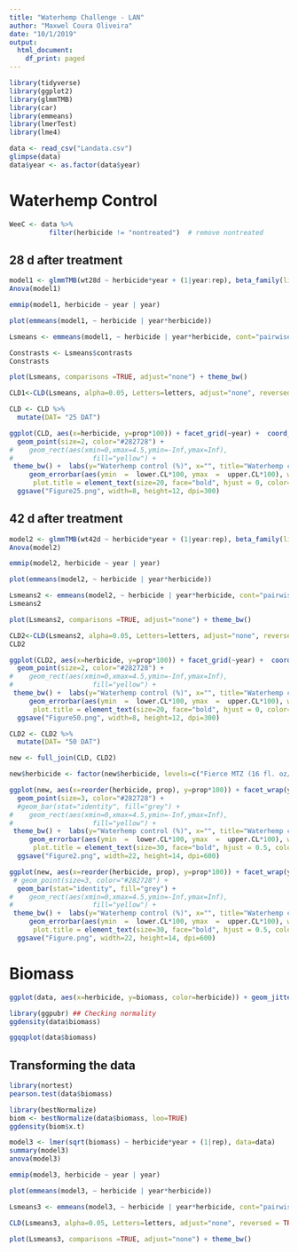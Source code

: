 ```yaml
---
title: "Waterhemp Challenge - LAN"
author: "Maxwel Coura Oliveira"
date: "10/1/2019"
output:
  html_document:
    df_print: paged
---
```


```r
library(tidyverse)
library(ggplot2)
library(glmmTMB)
library(car)
library(emmeans)
library(lmerTest)
library(lme4)
```


```r
data <- read_csv("Landata.csv")
glimpse(data)
data$year <- as.factor(data$year)
```






# Waterhemp Control

```r
WeeC <- data %>% 
          filter(herbicide != "nontreated")  # remove nontreated 
```

## 28 d after treatment

```r
model1 <- glmmTMB(wt28d ~ herbicide*year + (1|year:rep), beta_family(link = "logit"), data=WeeC)
Anova(model1)
```

```r
emmip(model1, herbicide ~ year | year) 
```



```r
plot(emmeans(model1, ~ herbicide | year*herbicide))
```



```r
Lsmeans <- emmeans(model1, ~ herbicide | year*herbicide, cont="pairwise", adjust="none", type="response")

Constrasts <- Lsmeans$contrasts
Constrasts
```

```r
plot(Lsmeans, comparisons =TRUE, adjust="none") + theme_bw()
```



```r
CLD1<-CLD(Lsmeans, alpha=0.05, Letters=letters, adjust="none", reversed = TRUE)
```

```r
CLD <- CLD %>% 
  mutate(DAT= "25 DAT")
```




```r
ggplot(CLD, aes(x=herbicide, y=prop*100)) + facet_grid(~year) +  coord_flip() + 
  geom_point(size=2, color="#282728") + 
#    geom_rect(aes(xmin=0,xmax=4.5,ymin=-Inf,ymax=Inf),
#                    fill="yellow") + 
 theme_bw() +  labs(y="Waterhemp control (%)", x="", title="Waterhemp control at 25 DAT") +
     geom_errorbar(aes(ymin  =  lower.CL*100, ymax  =  upper.CL*100), width =  0.2, size  =  0.7, color="#282728") + theme(axis.title = element_text(size=16, color="#282728"), axis.text = element_text(size=15), 
      plot.title = element_text(size=20, face="bold", hjust = 0, color="#c5050c"),                        strip.text = element_text(size=18, face="bold", color="#282728"), strip.background =element_rect(fill="#dadfe1")) + geom_hline(yintercept=90, linetype="dashed", color="#c5050c") +
  ggsave("Figure25.png", width=8, height=12, dpi=300)
```


## 42 d after treatment


```r
model2 <- glmmTMB(wt42d ~ herbicide*year + (1|year:rep), beta_family(link = "logit"), data=WeeC)
Anova(model2)
```

```r
emmip(model2, herbicide ~ year | year) 
```



```r
plot(emmeans(model2, ~ herbicide | year*herbicide))
```



```r
Lsmeans2 <- emmeans(model2, ~ herbicide | year*herbicide, cont="pairwise", adjust="none", type="response")
Lsmeans2
```

```r
plot(Lsmeans2, comparisons =TRUE, adjust="none") + theme_bw()
```



```r
CLD2<-CLD(Lsmeans2, alpha=0.05, Letters=letters, adjust="none", reversed = TRUE)
CLD2
```

```r
ggplot(CLD2, aes(x=herbicide, y=prop*100)) + facet_grid(~year) +  coord_flip() + 
  geom_point(size=2, color="#282728") + 
#    geom_rect(aes(xmin=0,xmax=4.5,ymin=-Inf,ymax=Inf),
#                    fill="yellow") + 
 theme_bw() +  labs(y="Waterhemp control (%)", x="", title="Waterhemp control at 50 DAT") +
     geom_errorbar(aes(ymin  =  lower.CL*100, ymax  =  upper.CL*100), width =  0.2, size  =  0.7, color="#282728") + theme(axis.title = element_text(size=16, color="#282728"), axis.text.x = element_text(size=15, angle=45, hjust=1), axis.text.y = element_text(size=15),
      plot.title = element_text(size=20, face="bold", hjust = 0, color="#c5050c"),                        strip.text = element_text(size=18, face="bold", color="#282728"), strip.background =element_rect(fill="#dadfe1")) + geom_hline(yintercept=90, linetype="dashed", color="#c5050c") +
  ggsave("Figure50.png", width=8, height=12, dpi=300)
```


```r
CLD2 <- CLD2 %>% 
  mutate(DAT= "50 DAT")
```


```r
new <- full_join(CLD, CLD2)
```

```r
new$herbicide <- factor(new$herbicide, levels=c("Fierce MTZ (16 fl. oz/acre)", "Fierce XLT (3.75-4 oz/acre)", "Zidua PRO (6 fl. oz/acre)", "Trivence (6 oz/acre)", "Afforia (2.5 oz/acre)", "Enlite (2.8 oz/acre)", "Canopy DF (2.25 oz/acre)", "Boundary (28.8 fl. oz/acre)", "Fierce (3-4 oz/acre)", "Prefix (32 fl. oz/acre)", "Verdict (5 fl. oz/acre)", "Authority Supreme (8 fl. oz/acre)", "Authority MTZ (12-16 oz/acre)", "Broadaxe XC (25 fl. oz/acre)", "Valor XLT (3 oz/acre)",  "Surveil (3.5 oz/acre)", "Sonic (6.45 oz/acre)",  "Authority Assist (10 fl. oz/acre)",  "Zidua (3 oz/acre)", "Outlook (18 fl. oz/acre)", "Zidua (1.5 oz/acre)", "Outlook (9 fl. oz/acre)",  "Dual II Magnum (26.7 fl. oz/acre)", "Dual II Magnum (13.4 fl. oz/acre)", "Warrant (48 fl. oz/acre)", "Warrant (24 fl. oz/acre)", "Sharpen (1 fl. oz/acre)", "Valor SX (3 oz/acre)", "Spartan (8 fl. oz/acre)", "Tricor DF (10.7 oz/acre)", "FirstRate (0.6 oz/acre)", "Classic (3 oz/acre)", "Pursuit (4 fl. oz/acre)"), labels=c("Fierce MTZ (16 fl. oz/acre)", "Fierce XLT (3.75-4 oz/acre)", "Zidua PRO (6 fl. oz/acre)", "Trivence (6 oz/acre)", "Afforia (2.5 oz/acre)", "Enlite (2.8 oz/acre)", "Canopy DF (2.25 oz/acre)", "Boundary (28.8 fl. oz/acre)", "Fierce (3-4 oz/acre)", "Prefix (32 fl. oz/acre)", "Verdict (5 fl. oz/acre)", "Authority Supreme (8 fl. oz/acre)", "Authority MTZ (12-16 oz/acre)", "Broadaxe XC (25 fl. oz/acre)", "Valor XLT (3 oz/acre)",  "Surveil (3.5 oz/acre)", "Sonic (6.45 oz/acre)",  "Authority Assist (10 fl. oz/acre)",  "Zidua (3 oz/acre)", "Outlook (18 fl. oz/acre)", "Zidua (1.5 oz/acre)", "Outlook (9 fl. oz/acre)",  "Dual II Magnum (26.7 fl. oz/acre)", "Dual II Magnum (13.4 fl. oz/acre)", "Warrant (48 fl. oz/acre)", "Warrant (24 fl. oz/acre)", "Sharpen (1 fl. oz/acre)", "Valor SX (3 oz/acre)", "Spartan (8 fl. oz/acre)", "Tricor DF (10.7 oz/acre)", "FirstRate (0.6 oz/acre)", "Classic (3 oz/acre)", "Pursuit (4 fl. oz/acre)")) 
```


```r
ggplot(new, aes(x=reorder(herbicide, prop), y=prop*100)) + facet_wrap(year ~ DAT, nrow = 1) +  coord_flip() + 
  geom_point(size=3, color="#282728") + 
  #geom_bar(stat="identity", fill="grey") +
#    geom_rect(aes(xmin=0,xmax=4.5,ymin=-Inf,ymax=Inf),
#                    fill="yellow") + 
 theme_bw() +  labs(y="Waterhemp control (%)", x="", title="Waterhemp control - Lancaster, WI") +
     geom_errorbar(aes(ymin  =  lower.CL*100, ymax  =  upper.CL*100), width =  0.2, size  =  0.8, color="#282728") + theme(axis.title = element_text(size=22, color="#282728", face="bold"), axis.text.x = element_text(size=20, angle=45, hjust=1, color="#282728"), axis.text.y = element_text(size=18, color="#282728"),
      plot.title = element_text(size=30, face="bold", hjust = 0.5, color="#c5050c"),  strip.text = element_text(size=25, face="bold", color="#282728"), strip.background =element_rect(fill="#dadfe1")) + geom_hline(yintercept=90, linetype="dashed", color="#c5050c", size=1.2) +
  ggsave("Figure2.png", width=22, height=14, dpi=600)
```

```r
ggplot(new, aes(x=reorder(herbicide, prop), y=prop*100)) + facet_wrap(year ~ DAT, nrow = 1) +  coord_flip() + 
 # geom_point(size=3, color="#282728") + 
  geom_bar(stat="identity", fill="grey") +
#    geom_rect(aes(xmin=0,xmax=4.5,ymin=-Inf,ymax=Inf),
#                    fill="yellow") + 
 theme_bw() +  labs(y="Waterhemp control (%)", x="", title="Waterhemp control - Lancaster, WI") +
     geom_errorbar(aes(ymin  =  lower.CL*100, ymax  =  upper.CL*100), width =  0.2, size  =  0.8, color="#282728") + theme(axis.title = element_text(size=22, color="#282728", face="bold"), axis.text.x = element_text(size=20, angle=45, hjust=1, color="#282728"), axis.text.y = element_text(size=18, color="#282728"),
      plot.title = element_text(size=30, face="bold", hjust = 0.5, color="#c5050c"),  strip.text = element_text(size=25, face="bold", color="#282728"), strip.background =element_rect(fill="#dadfe1")) + geom_hline(yintercept=90, linetype="dashed", color="#c5050c", size=1.2) +
  ggsave("Figure.png", width=22, height=14, dpi=600)
```














# Biomass

```r
ggplot(data, aes(x=herbicide, y=biomass, color=herbicide)) + geom_jitter() + coord_flip() + theme(legend.position = "none")  ## Checking the data
```




```r
library(ggpubr) ## Checking normality
ggdensity(data$biomass)
```

```r
ggqqplot(data$biomass)
```

## Transforming the data
```r
library(nortest) 
pearson.test(data$biomass)
```


```r
library(bestNormalize)
biom <- bestNormalize(data$biomass, loo=TRUE)
ggdensity(biom$x.t)
```






```r
model3 <- lmer(sqrt(biomass) ~ herbicide*year + (1|rep), data=data)
summary(model3)
anova(model3)
```


```r
emmip(model3, herbicide ~ year | year) 
```

```r
plot(emmeans(model3, ~ herbicide | year*herbicide))
```



```r
Lsmeans3 <- emmeans(model3, ~ herbicide | year*herbicide, cont="pairwise", adjust="none", type="response")
```

```r
CLD(Lsmeans3, alpha=0.05, Letters=letters, adjust="none", reversed = TRUE)
```


```r
plot(Lsmeans3, comparisons =TRUE, adjust="none") + theme_bw()
```